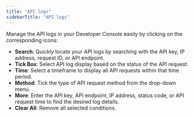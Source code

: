 ```yaml
---
title: "API logs"
sidebarTitle: "API logs"
---
```


Manage the API logs in your Developer Console easily by clicking on the corresponding icons:

- **Search**: Quickly locate your API logs by searching with the API key, IP address, request ID, or API endpoint.
- **Tick Box**: Select API log display based on the status of the API request.
- **Time**: Select a timeframe to display all API requests within that time period.
- **Method**: Tick the type of API request method from the drop-down menu.
- **More**: Enter the API key, API endpoint, IP address, status code, or API request time to find the desired log details.
- **Clear All**: Remove all selected conditions.